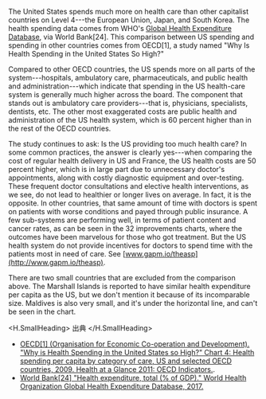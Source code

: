 
The United States spends much more on health care than other capitalist countries on Level 4---the European Union, Japan, and South Korea. The health spending data comes from WHO's [Global Health Expenditure Database](http://apps.who.int/nha/database), via World Bank[24]. This comparison between US spending and spending in other countries comes from OECD[1], a study named "Why Is Health Spending in the United States So High?"

Compared to other OECD countries, the US spends more on all parts of the system---hospitals, ambulatory care, pharmaceuticals, and public health and administration---which indicate that spending in the US health-care system is generally much higher across the board. The component that stands out is ambulatory care providers---that is, physicians, specialists, dentists, etc. The other most exaggerated costs are public health and administration of the US health system, which is 60 percent higher than in the rest of the OECD countries.

The study continues to ask: Is the US providing too much health care? In some common practices, the answer is clearly yes---when comparing the cost of regular health delivery in US and France, the US health costs are 50 percent higher, which is in large part due to unnecessary doctor's appointments, along with costly diagnostic equipment and over-testing. These frequent doctor consultations and elective health interventions, as we see, do not lead to healthier or longer lives on average. In fact, it is the opposite. In other countries, that same amount of time with doctors is spent on patients with worse conditions and payed through public insurance. A few sub-systems are performing well, in terms of patient content and cancer rates, as can be seen in the 32 improvements charts, where the outcomes have been marvelous for those who got treatment. But the US health system do not provide incentives for doctors to spend time with the patients most in need of care. See [www.gapm.io/theasp](http://www.gapm.io/theasp).

There are two small countries that are excluded from the comparison above. The Marshall Islands is reported to have similar health expenditure per capita as the US, but we don't mention it because of its incomparable size. Maldives is also very small, and it's under the horizontal line, and can't be seen in the chart.

<H.SmallHeading>
  出典
</H.SmallHeading>

- [OECD[1] (Organisation for Economic Co-operation and Development). "Why is Health Spending in the United States so High?" Chart 4: Health spending per capita by category of care, US and selected OECD countries, 2009. Health at a Glance 2011: OECD Indicators.](http://www.gapm.io/x-ushealth).
- [World Bank[24] "Health expenditure, total (% of GDP)." World Health Organization Global Health Expenditure Database, 2017.](http://www.gapm.io/xwb1724)

